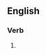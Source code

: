 {{also|abaliénâtes}}

==English==

===Verb===
{{head|en|verb form}}

# {{en-third-person singular of|abalienate}}